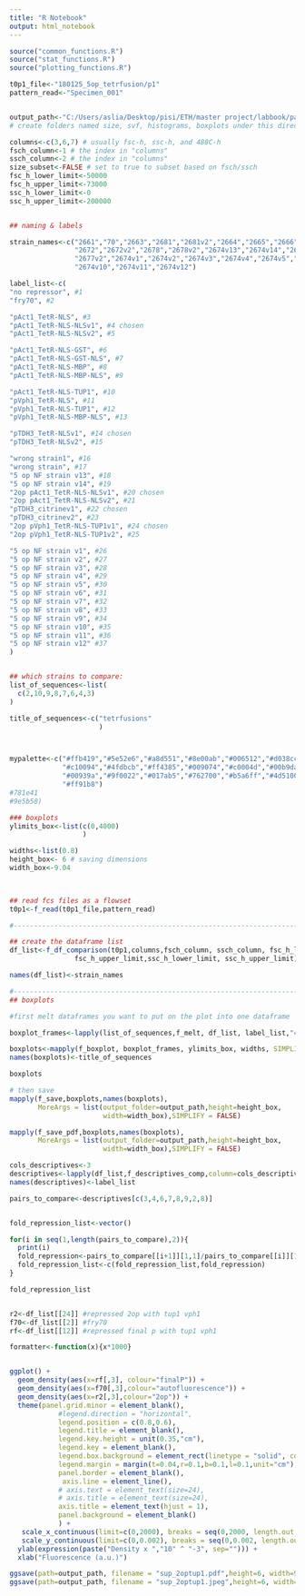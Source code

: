 ---
title: "R Notebook"
output: html_notebook
---

```{r read flowSets}

source("common_functions.R")
source("stat_functions.R")
source("plotting_functions.R")

t0p1_file<-"180125_5op_tetrfusion/p1"
pattern_read<-"Specimen_001"


output_path<-"C:/Users/aslia/Desktop/pisi/ETH/master project/labbook/paper/figures/figure3"
# create folders named size, svf, histograms, boxplots under this directory. 

columns<-c(3,6,7) # usually fsc-h, ssc-h, and 488C-h
fsch_column<-1 # the index in "columns"
ssch_column<-2 # the index in "columns"
size_subset<-FALSE # set to true to subset based on fsch/ssch
fsc_h_lower_limit<-50000
fsc_h_upper_limit<-73000
ssc_h_lower_limit<-0
ssc_h_upper_limit<-200000


## naming & labels

strain_names<-c("2661","70","2663","2681","2681v2","2664","2665","2666","2667","2669","2675","2676","2668",
                "2672","2672v2","2678","2678v2","2674v13","2674v14","2682","2682v2","2683","2683v2","2677",
                "2677v2","2674v1","2674v2","2674v3","2674v4","2674v5","2674v6","2674v7","2674v8","2674v9",
                "2674v10","2674v11","2674v12")

label_list<-c(
"no repressor", #1 
"fry70", #2

"pAct1_TetR-NLS", #3 
"pAct1_TetR-NLS-NLSv1", #4 chosen
"pAct1_TetR-NLS-NLSv2", #5

"pAct1_TetR-NLS-GST", #6
"pAct1_TetR-NLS-GST-NLS", #7
"pAct1_TetR-NLS-MBP", #8
"pAct1_TetR-NLS-MBP-NLS", #9 

"pAct1_TetR-NLS-TUP1", #10
"pVph1_TetR-NLS", #11
"pVph1_TetR-NLS-TUP1", #12
"pVph1_TetR-NLS-MBP-NLS", #13

"pTDH3_TetR-NLSv1", #14 chosen
"pTDH3_TetR-NLSv2", #15 

"wrong strain1", #16 
"wrong strain", #17 
"5 op NF strain v13", #18 
"5 op NF strain v14", #19 
"2op pAct1_TetR-NLS-NLSv1", #20 chosen
"2op pAct1_TetR-NLS-NLSv2", #21 
"pTDH3_citrinev1", #22 chosen
"pTDH3_citrinev2", #23 
"2op pVph1_TetR-NLS-TUP1v1", #24 chosen
"2op pVph1_TetR-NLS-TUP1v2", #25

"5 op NF strain v1", #26
"5 op NF strain v2", #27 
"5 op NF strain v3", #28
"5 op NF strain v4", #29 
"5 op NF strain v5", #30
"5 op NF strain v6", #31 
"5 op NF strain v7", #32
"5 op NF strain v8", #33 
"5 op NF strain v9", #34
"5 op NF strain v10", #35  
"5 op NF strain v11", #36 
"5 op NF strain v12" #37 
)


## which strains to compare:
list_of_sequences<-list(
  c(2,10,9,8,7,6,4,3)
)

title_of_sequences<-c("tetrfusions"
                      )



mypalette<-c("#ffb419","#5e52e6","#a8d551","#8e00ab","#006512","#d038cc","#917f00","#ff6fe4","#144c21",
             "#c10094","#4fdbcb","#ff4385","#009074","#c0004d","#00b9da","#b54700","#006dcb","#ff6a61",
             "#00939a","#9f0022","#017ab5","#762700","#b5a6ff","#4d5100","#f599ff","#d6c688","#582b80",
             "#ff91b8")
#781e41
#9e5b58)

### boxplots
ylimits_box<-list(c(0,4000)
                  )

widths<-list(0.8)
height_box<- 6 # saving dimensions
width_box<-9.04

 
```

```{r}


## read fcs files as a flowset
t0p1<-f_read(t0p1_file,pattern_read)

#-----------------------------------------------------------------------------------------------

## create the dataframe list
df_list<-f_df_comparison(t0p1,columns,fsch_column, ssch_column, fsc_h_lower_limit,
                fsc_h_upper_limit,ssc_h_lower_limit, ssc_h_upper_limit)

names(df_list)<-strain_names

#-----------------------------------------------------------------------------------------------
## boxplots

#first melt dataframes you want to put on the plot into one dataframe

boxplot_frames<-lapply(list_of_sequences,f_melt, df_list, label_list,"488 [C]-H" )

boxplots<-mapply(f_boxplot, boxplot_frames, ylimits_box, widths, SIMPLIFY = FALSE) # create boxplots
names(boxplots)<-title_of_sequences

boxplots

# then save
mapply(f_save,boxplots,names(boxplots),
       MoreArgs = list(output_folder=output_path,height=height_box,
                       width=width_box),SIMPLIFY = FALSE)

mapply(f_save_pdf,boxplots,names(boxplots),
       MoreArgs = list(output_folder=output_path,height=height_box,
                       width=width_box),SIMPLIFY = FALSE)


```

```{r effect of nls}
cols_descriptives<-3
descriptives<-lapply(df_list,f_descriptives_comp,column=cols_descriptives)
names(descriptives)<-label_list

pairs_to_compare<-descriptives[c(3,4,6,7,8,9,2,8)]


fold_repression_list<-vector()

for(i in seq(1,length(pairs_to_compare),2)){
  print(i)
  fold_repression<-pairs_to_compare[[i+1]][1,1]/pairs_to_compare[[i]][1,1]
  fold_repression_list<-c(fold_repression_list,fold_repression)
}

fold_repression_list



```


```{r tup1 repression of 2op}
r2<-df_list[[24]] #repressed 2op with tup1 vph1
f70<-df_list[[2]] #fry70
rf<-df_list[[12]] #repressed final p with tup1 vph1

formatter<-function(x){x*1000}


ggplot() +
  geom_density(aes(x=rf[,3], colour="finalP")) +
  geom_density(aes(x=f70[,3],colour="autofluorescence")) +
  geom_density(aes(x=r2[,3],colour="2op")) +
  theme(panel.grid.minor = element_blank(),
            #legend.direction = "horizontal",
            legend.position = c(0.8,0.6), 
            legend.title = element_blank(),
            legend.key.height = unit(0.35,"cm"),
            legend.key = element_blank(),
            legend.box.background = element_rect(linetype = "solid", colour="black"),
            legend.margin = margin(t=0.04,r=0.1,b=0.1,l=0.1,unit="cm"),
            panel.border = element_blank(), 
             axis.line = element_line(),
            # axis.text = element_text(size=24),
            # axis.title = element_text(size=24),
            axis.title = element_text(hjust = 1),
            panel.background = element_blank()
            ) +
   scale_x_continuous(limit=c(0,2000), breaks = seq(0,2000, length.out = 5)) +
   scale_y_continuous(limit=c(0,0.002), breaks = seq(0,0.002, length.out = 6), labels = formatter)+
  ylab(expression(paste("Density x ","10" ^ "-3", sep=""))) +
  xlab("Fluorescence (a.u.)")

ggsave(path=output_path, filename = "sup_2optup1.pdf",height=6, width=9.04, units = "cm")
ggsave(path=output_path, filename = "sup_2optup1.jpeg",height=6, width=9.04, units = "cm")
```

